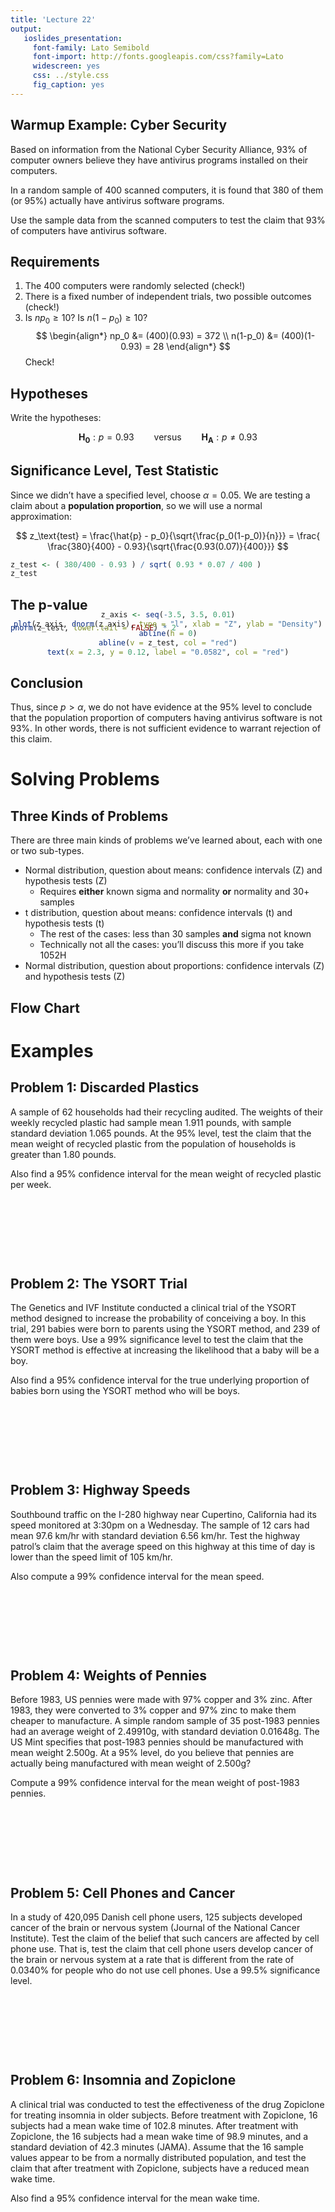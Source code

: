 ```yaml
---
title: 'Lecture 22'
output:
   ioslides_presentation:
     font-family: Lato Semibold
     font-import: http://fonts.googleapis.com/css?family=Lato
     widescreen: yes
     css: ../style.css
     fig_caption: yes
---
```

<style>
citation {
  font-size: 4px;
}
</style>

## Warmup Example: Cyber Security

Based on information from the National Cyber Security Alliance, 93% of computer owners believe they have antivirus programs installed on their computers.

In a random sample of 400 scanned computers, it is found that 380 of them (or 95%) actually have antivirus software
programs.

Use the sample data from the scanned computers to test the claim that 93% of computers have antivirus software.

## Requirements

1. The 400 computers were randomly selected (check!)
2. There is a fixed number of independent trials, two possible outcomes (check!)
3. Is $np_0 \geq 10$? Is $n(1-p_0) \geq 10$?
$$
\begin{align*}
    np_0 &= (400)(0.93) = 372 \\
n(1-p_0) &= (400)(1-0.93) = 28
\end{align*}
$$
Check!

## Hypotheses

Write the hypotheses:

$$
\mathbf{H_0}: p = 0.93 \qquad \text{versus} \qquad \mathbf{H_A}: p \neq 0.93
$$

## Significance Level, Test Statistic

Since we didn't have a specified level, choose $\alpha = 0.05$. We are testing a claim about a **population proportion**, so we will use a normal approximation:

$$
z_\text{test} = \frac{\hat{p} - p_0}{\sqrt{\frac{p_0(1-p_0)}{n}}} = \frac{ \frac{380}{400} - 0.93}{\sqrt{\frac{0.93(0.07)}{400}}}
$$

```r
z_test <- ( 380/400 - 0.93 ) / sqrt( 0.93 * 0.07 / 400 )
z_test
```

## The p-value

```r
pnorm(z_test, lower.tail = FALSE) * 2
```

<div style="margin-top: -50px;">
<center>
```r
z_axis <- seq(-3.5, 3.5, 0.01)
plot(z_axis, dnorm(z_axis), type = "l", xlab = "Z", ylab = "Density")
abline(h = 0)
abline(v = z_test, col = "red")
text(x = 2.3, y = 0.12, label = "0.0582", col = "red")
```
</center>
</div>

## Conclusion

Thus, since $p > \alpha$, we do not have evidence at the 95% level to conclude that the population proportion of computers having antivirus software is not 93%. In other words, there is not sufficient evidence to warrant rejection of this claim.

# Solving Problems

## Three Kinds of Problems

There are three main kinds of problems we've learned about, each with one or two sub-types. 

* Normal distribution, question about means: confidence intervals (Z) and hypothesis tests (Z)
  * Requires **either** known sigma and normality **or** normality and 30+ samples
* t distribution, question about means: confidence intervals (t) and hypothesis tests (t)
  * The rest of the cases: less than 30 samples **and** sigma not known
  * Technically not all the cases: you'll discuss this more if you take 1052H
* Normal distribution, question about proportions: confidence intervals (Z) and hypothesis tests (Z)

## Flow Chart

# Examples

## Problem 1: Discarded Plastics

A sample of 62 households had their recycling audited. The weights of their
weekly recycled plastic had sample mean 1.911 pounds, with sample standard
deviation 1.065 pounds. At the 95\% level, test the claim that the mean 
weight of recycled plastic from the population of households is greater than
1.80 pounds.

Also find a 95\% confidence interval for the mean weight of recycled plastic
per week.

## $\;$

## $\;$

## Problem 2: The YSORT Trial

The Genetics and IVF Institute conducted a clinical trial of the YSORT method
designed to increase the probability of conceiving a boy. In this trial,
291 babies were born to parents using the YSORT method, and 239 of them were
boys. Use a 99\% significance level to test the claim that the YSORT method
is effective at increasing the likelihood that a baby will be a boy.

Also find a 95\% confidence interval for the true underlying proportion of
babies born using the YSORT method who will be boys.

## $\;$

## $\;$

## Problem 3: Highway Speeds

Southbound traffic on the I-280 highway near Cupertino, California
had its speed monitored at 3:30pm on a Wednesday. The sample of 12
cars had mean 97.6 km/hr with standard deviation 6.56 km/hr. Test
the highway patrol's claim that the average speed on this highway
at this time of day is lower than the speed limit of 105 km/hr.

Also compute a 99\% confidence interval for the mean speed.

## $\;$

## $\;$

## Problem 4: Weights of Pennies

Before 1983, US pennies were made with 97\% copper and 3\% zinc.
After 1983, they were converted to 3\% copper and 97\% zinc to make
them cheaper to manufacture. A simple random sample of 35
post-1983 pennies had an average weight of 2.49910g, with standard
deviation 0.01648g. The US Mint specifies that post-1983 pennies should be manufactured
with mean weight 2.500g. At a 95\% level, do you believe that pennies
are actually being manufactured with mean weight of 2.500g?

Compute a 99\% confidence interval for the mean weight of post-1983 pennies.

## $\;$

## $\;$

## Problem 5: Cell Phones and Cancer

In a study of 420,095 Danish cell phone users, 125 subjects developed
cancer of the brain or nervous system (Journal of the National Cancer
Institute). Test the claim of the belief that such cancers are affected
by cell phone use. That is, test the claim that cell phone users develop 
cancer of the brain or nervous system at a rate that is different from the
rate of 0.0340\% for people who do not use cell phones. Use a 
99.5\% significance level.

## $\;$

## $\;$

## Problem 6: Insomnia and Zopiclone

A clinical trial was conducted to test the effectiveness of the drug
Zopiclone for treating insomnia in older subjects. Before treatment with
Zopiclone, 16 subjects had a mean wake time of 102.8 minutes. After treatment
with Zopiclone, the 16 subjects had a mean wake time of 98.9 minutes, and a 
standard deviation of 42.3 minutes (JAMA). Assume that the 16 sample
values appear to be from a normally distributed population, and test the claim
that after treatment with Zopiclone, subjects have a reduced mean wake time.

Also find a 95\% confidence interval for the mean wake time.


## $\;$

## $\;$
